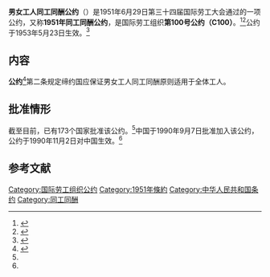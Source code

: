 {{Infobox treaty|name=1951年同工同酬公约|long_name=男女工人同工同酬公约|date_signed=1951年6月29日|date_effective=1953年5月23日|location_signed=[[瑞士|瑞士]][[日内瓦|日内瓦]]|depositories=[[国际劳工局|国际劳工局]]局长|languages=法语<br>
英语}}

'''男女工人同工同酬公约'''（{{Lang-en|Equal Remuneration Convention}}）是1951年6月29日第三十四届国际劳工大会通过的一项公约，又称'''1951年同工同酬公约'''，是国际劳工组织'''第100号公约（C100）'''。<ref>{{Cite web|title=中华人民共和国-条约数据库|url=http://treaty.mfa.gov.cn/Treaty/web/detail1.jsp?objid=1531876060332|accessdate=2020-11-24|work=treaty.mfa.gov.cn|archive-date=2020-11-22|archive-url=https://web.archive.org/web/20201122120943/http://treaty.mfa.gov.cn/Treaty/web/detail1.jsp?objid=1531876060332|dead-url=no}}</ref><ref>{{Cite web|title=Convention C100 - Equal Remuneration Convention, 1951 (No. 100)|url=https://www.ilo.org/dyn/normlex/en/f?p=NORMLEXPUB:12100:0::NO::P12100_INSTRUMENT_ID:312245|accessdate=2020-11-25|work=www.ilo.org|archive-date=2021-04-11|archive-url=https://web.archive.org/web/20210411024335/http://www.ilo.org/dyn/normlex/en/f?p=NORMLEXPUB:12100:0::NO::P12100_INSTRUMENT_ID:312245|dead-url=no}}</ref>公约于1953年5月23日生效。<ref name=":1">{{Cite web|title=Ratifications of ILO conventions: Ratifications by Convention|url=https://www.ilo.org/dyn/normlex/en/f?p=NORMLEXPUB:11300:0::NO::P11300_INSTRUMENT_ID:312245|accessdate=2020-11-25|work=www.ilo.org|archive-date=2019-03-29|archive-url=https://web.archive.org/web/20190329085801/http://www.ilo.org/dyn/normlex/en/f?p=NORMLEXPUB:11300:0::NO::P11300_INSTRUMENT_ID:312245|dead-url=no}}</ref>

== 内容 ==
'''公约'''<ref name=":0">{{Cite web|title=男女工人同工同酬公约-中华人民共和国外交部文本|url=http://treaty.mfa.gov.cn/tykfiles/20180718/1531876060333.pdf|accessdate=|author=|date=|format=|publisher=|language=}}</ref>第二条规定缔约国应保证男女工人同工同酬原则适用于全体工人。

== 批准情形 ==
截至目前，已有173个国家批准该公约。<ref name=":1" />中国于1990年9月7日批准加入该公约，公约于1990年11月2日对中国生效。<ref name=":0" />

== 参考文献 ==
{{Reflist}}

[[Category:国际劳工组织公约|Category:国际劳工组织公约]]
[[Category:1951年條約|Category:1951年條約]]
[[Category:中华人民共和国条约|Category:中华人民共和国条约]]
[[Category:同工同酬|Category:同工同酬]]
